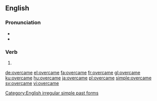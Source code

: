 ==English==

===Pronunciation===
* {{IPA|/ɔvəɻˈkeɪm/}}
* {{rhymes|eɪm}}

===Verb===
{{head|en}}

# {{en-simple past of|overcome}}

[[Category:English irregular simple past forms]]

[[de:overcame]]
[[el:overcame]]
[[fa:overcame]]
[[fr:overcame]]
[[gl:overcame]]
[[ku:overcame]]
[[hu:overcame]]
[[ja:overcame]]
[[pl:overcame]]
[[simple:overcame]]
[[sv:overcame]]
[[vi:overcame]]